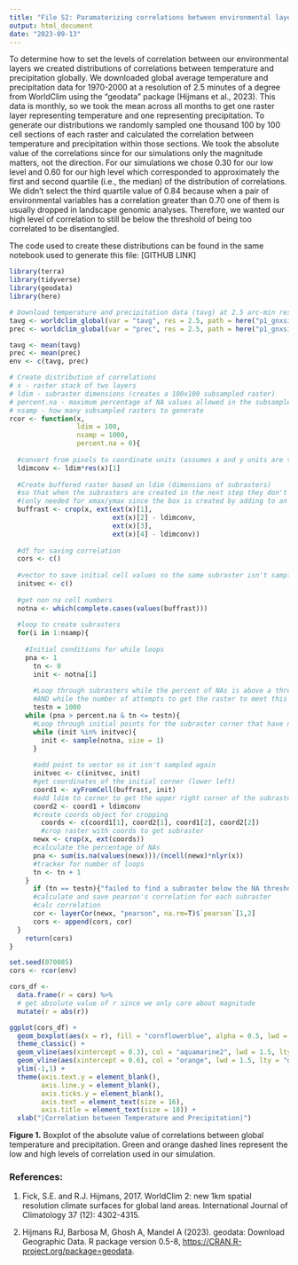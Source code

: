 ```yaml
---
title: "File S2: Paramaterizing correlations between environmental layers"
output: html_document
date: "2023-09-13"
---
```


To determine how to set the levels of correlation between our environmental layers we created distributions of correlations between temperature and precipitation globally. We downloaded global average temperature and precipitation data for 1970-2000 at a resolution of 2.5 minutes of a degree from WorldClim using the "geodata" package (Hijmans  et al., 2023). This data is monthly, so we took the mean across all months to get one raster layer representing temperature and one representing precipitation. To generate our distributions we randomly sampled one thousand 100 by 100 cell sections of each raster and calculated the correlation between temperature and precipitation within those sections. We took the absolute value of the correlations since for our simulations only the magnitude matters, not the direction. For our simulations we chose 0.30 for our low level and 0.60 for our high level which corresponded to approximately the first and second quartile (i.e., the median) of the distribution of correlations. We didn't select the third quartile value of 0.84 because when a pair of environmental variables has a correlation greater than 0.70 one of them is usually dropped in landscape genomic analyses. Therefore, we wanted our high level of correlation to still be below the threshold of being too correlated to be disentangled.

The code used to create these distributions can be found in the same notebook used to generate this file: [GITHUB LINK]

```r
library(terra)
library(tidyverse)
library(geodata)
library(here)
```

```r
# Download temperature and precipitation data (tavg) at 2.5 arc-min resolution
tavg <- worldclim_global(var = "tavg", res = 2.5, path = here("p1_gnxsims", "MNLM"))
prec <- worldclim_global(var = "prec", res = 2.5, path = here("p1_gnxsims", "MNLM"))

tavg <- mean(tavg)
prec <- mean(prec)
env <- c(tavg, prec)
```


```r
# Create distribution of correlations
# x - raster stack of two layers
# ldim - subraster dimensions (creates a 100x100 subsampled raster)
# percent.na - maximum percentage of NA values allowed in the subsampled raster
# nsamp - how many subsampled rasters to generate
rcor <- function(x,
                 ldim = 100,
                 nsamp = 1000, 
                 percent.na = 0){
  
  #convert from pixels to coordinate units (assumes x and y units are the same)
  ldimconv <- ldim*res(x)[1]
  
  #Create buffered raster based on ldim (dimensions of subrasters)
  #so that when the subrasters are created in the next step they don't extend outside of the extent 
  #(only needed for xmax/ymax since the box is created by adding to an initial coordinate
  buffrast <- crop(x, ext(ext(x)[1],
                          ext(x)[2] - ldimconv,
                          ext(x)[3],
                          ext(x)[4] - ldimconv))
  
  #df for saving correlation
  cors <- c()
  
  #vector to save initial cell values so the same subraster isn't sampled twice
  initvec <- c()
  
  #get non na cell numbers
  notna <- which(complete.cases(values(buffrast)))
  
  #loop to create subrasters
  for(i in 1:nsamp){
    
    #Initial conditions for while loops
    pna <- 1
	  tn <- 0
	  init <- notna[1]
	  
	  #Loop through subrasters while the percent of NAs is above a threshold 
	  #AND while the number of attempts to get the raster to meet this condition is below 1000 (just so it doesn't run forever)
	  testn = 1000
  	while (pna > percent.na & tn <= testn){
  	  #Loop through initial points for the subraster corner that have not been sampled before
  	  while (init %in% initvec){
  	    init <- sample(notna, size = 1)
  	  }
  	  
  	  #add point to vector so it isn't sampled again
  	  initvec <- c(initvec, init)
  	  #get coordinates of the initial corner (lower left)
  	  coord1 <- xyFromCell(buffrast, init)
  	  #add ldim to corner to get the upper right corner of the subraster
  	  coord2 <- coord1 + ldimconv
  	  #create coords object for cropping
    	coords <- c(coord1[1], coord2[1], coord1[2], coord2[2])
    	#crop raster with coords to get subraster
  	  newx <- crop(x, ext(coords))
  	  #calculate the percentage of NAs
  	  pna <- sum(is.na(values(newx)))/(ncell(newx)*nlyr(x))
  	  #tracker for number of loops
  	  tn <- tn + 1
  	}
	  if (tn == testn){"failed to find a subraster below the NA threshold in testn attempts"}
	  #calculate and save pearson's correlation for each subraster
	  #calc correlation
	  cor <- layerCor(newx, "pearson", na.rm=T)$`pearson`[1,2]
	  cors <- append(cors, cor)
  }
	return(cors)
}
```

```r
set.seed(070085)
cors <- rcor(env)
```

```r
cors_df <-  
  data.frame(r = cors) %>%
  # get absolute value of r since we only care about magnitude
  mutate(r = abs(r))

ggplot(cors_df) +
  geom_boxplot(aes(x = r), fill = "cornflowerblue", alpha = 0.5, lwd = 1) +
  theme_classic() +
  geom_vline(aes(xintercept = 0.3), col = "aquamarine2", lwd = 1.5, lty = "dashed") +
  geom_vline(aes(xintercept = 0.6), col = "orange", lwd = 1.5, lty = "dashed") +
  ylim(-1,1) +
  theme(axis.text.y = element_blank(),
        axis.line.y = element_blank(),
        axis.ticks.y = element_blank(),
        axis.text = element_text(size = 16),
        axis.title = element_text(size = 18)) +
  xlab("|Correlation between Temperature and Precipitation|")
```

**Figure 1.** Boxplot of the absolute value of correlations between global temperature and precipitation. Green and orange dashed lines represent the low and high levels of correlation used in our simulation.

### References:

1. Fick, S.E. and R.J. Hijmans, 2017. WorldClim 2: new 1km spatial resolution climate surfaces for global land areas. International Journal of Climatology 37 (12): 4302-4315.

2. Hijmans RJ, Barbosa M, Ghosh A, Mandel A (2023). geodata: Download Geographic
  Data. R package version 0.5-8, <https://CRAN.R-project.org/package=geodata>.